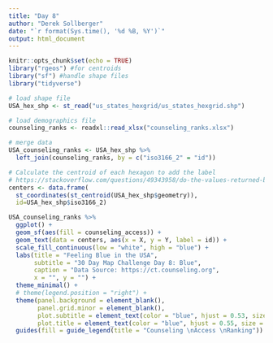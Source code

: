 ```yaml
---
title: "Day 8"
author: "Derek Sollberger"
date: "`r format(Sys.time(), '%d %B, %Y')`"
output: html_document
---
```


```r
knitr::opts_chunk$set(echo = TRUE)
library("rgeos") #for centroids
library("sf") #handle shape files
library("tidyverse")
```

```r
# load shape file
USA_hex_shp <- st_read("us_states_hexgrid/us_states_hexgrid.shp")

# load demographics file
counseling_ranks <- readxl::read_xlsx("counseling_ranks.xlsx")
```

```r
# merge data
USA_counseling_ranks <- USA_hex_shp %>%
  left_join(counseling_ranks, by = c("iso3166_2" = "id"))
```


```r
# Calculate the centroid of each hexagon to add the label
# https://stackoverflow.com/questions/49343958/do-the-values-returned-by-rgeosgcentroid-and-sfst-centroid-differ
centers <- data.frame(
  st_coordinates(st_centroid(USA_hex_shp$geometry)), 
  id=USA_hex_shp$iso3166_2)
```


```r
USA_counseling_ranks %>%
  ggplot() +
  geom_sf(aes(fill = counseling_access)) +
  geom_text(data = centers, aes(x = X, y = Y, label = id)) +
  scale_fill_continuous(low = "white", high = "blue") + 
  labs(title = "Feeling Blue in the USA",
       subtitle = "30 Day Map Challenge Day 8: Blue",
       caption = "Data Source: https://ct.counseling.org",
       x = "", y = "") +
  theme_minimal() +
  # theme(legend.position = "right") +
  theme(panel.background = element_blank(),
        panel.grid.minor = element_blank(),
        plot.subtitle = element_text(color = "blue", hjust = 0.53, size = 10),
        plot.title = element_text(color = "blue", hjust = 0.55, size = 20)) +
  guides(fill = guide_legend(title = "Counseling \nAccess \nRanking"))
```

